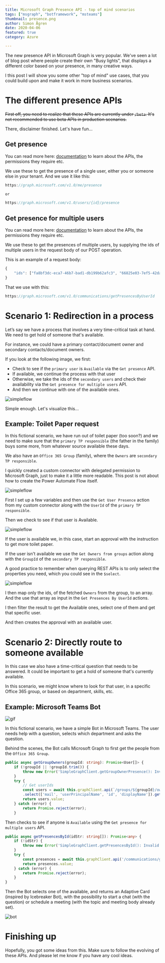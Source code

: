 ```yaml
---
title: Microsoft Graph Presence API - top of mind scenarios
tags: ["msgraph", "botframework", "msteams"]
thumbnail: presence.png
author: Simon Ågren
date: 2020-04-06
featured: true
category: Azure

---
```


The new presence API in Microsoft Graph is very popular. We've seen a lot of blog post where people create their own "Busy lights", that displays a different color based on your presence, in many creative ways.

I this post I will show you some other "top of mind" use cases, that you could build upon and make it work in more business scenarios.


# The different presence APIs
<strike>First off, you need to realize that these APIs are currently under `/beta`. It's not recommended to use beta APIs in production scenarios.</strike> 

There, disclaimer finished. Let's have fun...

## Get presence 

You can read more here: <a href="https://docs.microsoft.com/en-us/graph/api/resources/presence?view=graph-rest-1.0" target="_blank">documentation</a> to learn about the APIs, the permissions they require etc.

We use these to get the presence of a single user, either you or someone else in your tenant. And we use it like this:
```typescript
https://graph.microsoft.com/v1.0/me/presence

or

https://graph.microsoft.com/v1.0/users/{id}/presence
```

## Get presence for multiple users

You can read more here: <a href="https://docs.microsoft.com/en-us/graph/api/cloudcommunications-getpresencesbyuserid?view=graph-rest-1.0&tabs=http" target="_blank">documentation</a> to learn about the APIs, the permissions they require etc.

We use these to get the presences of multiple users, by supplying the ids of multiple users in the request body of our POST operation.

This is an example of a request body:
```typescript
{
	"ids": ["fa8bf3dc-eca7-46b7-bad1-db199b62afc3", "66825e03-7ef5-42da-9069-724602c31f6b"]
}
```

That we use with this:

```typescript
https://graph.microsoft.com/v1.0/communications/getPresencesByUserId
```
# Scenario 1: Redirection in a process
Let’s say we have a process that involves a very time-critical task at hand. We need to get hold of someone that's available.

For instance, we could have a primary contact/document owner and secondary contacts/document owners. 

If you look at the following image, we first: 
- Check to see if the `primary user` is `Available` via the `Get presence` API.
- If available, we continue the process with that user
- Otherwise, we take the ids of the `secondary users` and check their availability via the `Get presence for multiple users` API.
- And then we continue with one of the available ones.

![simpleflow](./flowchart.png)

Simple enough. Let's visualize this... 

## Example: Toilet Paper request
In this fictional scenario, we have run out of toilet paper (too soon?) and we need to make sure that the `primary TP responsible` (the father in the family) buys some more, from whatever source available these days.

We also have an `Office 365 Group` (family), where the `Owners` are `secondary TP responsible`.

I quickly created a custom connector with delegated permission to Microsoft Graph, just to make it a little more readable. This post is not about how to create the Power Automate Flow itself.

![simpleflow](./flow1.png)

First I set up a few variables and then use the `Get User Presence` action from my custom connector along with the `UserId` of the `primary TP responsible`.

Then we check to see if that user is Available.

![simpleflow](./flow2.png)

If the user is available we, in this case, start an approval with the instruction to get more toilet paper.

If the user isn't available we use the `Get Owners from groups` action along with the `GroupId` of the `secondary TP responsible`.

A good practice to remember when querying REST APIs is to only select the properties you need, which you could see in the `$select`.

![simpleflow](./flow3.png)


I then map only the ids, of the fetched `Owners` from the group, to an array. And the use that array as input in the `Get Presences By UserId` actions.

I then filter the result to get the Available ones, select one of them and get that specific user.

And then creates the approval with an available user.

# Scenario 2: Directly route to someone available
In this case we also have a time-critical question that needs to be answered. It could be important to get a hold of someone that's currently available.

In this scenario, we might know where to look for that user, in a specific Office 365 group, or based on department, skills, etc.

## Example: Microsoft Teams Bot

![gif](./hrbot.gif)

In this fictional scenario, we have a simple Bot in Microsoft Teams. The user needs help with a question, selects which department and asks the question. 

Behind the scenes, the Bot calls Microsoft Graph to first get the people from the `Office 365 Group`.

```typescript
public async getGroupOwners(groupId: string): Promise<User[]> {
    if (!groupId || !groupId.trim()) {
        throw new Error('SimpleGraphClient.getGroupOwnerPresence(): Invalid `groupId` parameter received.');
    }
    try {
        // Get userIds
        const users = await this.graphClient.api(`/groups/${groupId}/owners`)
        .select(['mail', 'userPrincipalName', 'id', 'displayName']).get(); 
        return users.value;
    } catch (error) {
        return Promise.reject(error);
    }
```

Then checks to see if anyone is `Available` using the `Get presence for multiple users` API.

```typescript
public async getPresencesById(idStr: string[]): Promise<any> {
    if (!idStr) {
        throw new Error('SimpleGraphClient.getPresencesById(): Invalid `ids` parameter received.');
    }
    try {
        const presences = await this.graphClient.api('/communications/getPresencesByUserId').post({ ids: idStr }); 
        return presences.value;
    } catch (error) {
        return Promise.reject(error);
    }
}
```

Then the Bot selects one of the available, and returns an Adaptive Card (inspired by Icebreaker Bot), with the possibility to start a chat (with the question) or schedule a meeting (with the topic and meeting body already set). 

![bot](./bot.png)


# Finishing up

Hopefully, you got some ideas from this. Make sure to follow the evolving of these APIs. And please let me know if you have any cool ideas.
